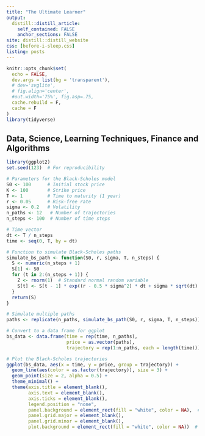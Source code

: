 ```yaml
---
title: "The Ultimate Learner"
output:
  distill::distill_article:
    self_contained: FALSE
    anchor_sections: FALSE
site: distill::distill_website
css: [before-i-sleep.css]
listing: posts
---
```


```r
knitr::opts_chunk$set(
  echo = FALSE,
  dev.args = list(bg = 'transparent'),
  # dev='svglite',
  # fig.align='center',
  #out.width='75%', fig.asp=.75,
  cache.rebuild = F,
  cache = F
)
library(tidyverse)
```



<div class='index-title' style="">
# Data, Science, Learning Techniques, Finance and Algorithms
</div>

```r
library(ggplot2)
set.seed(123)  # For reproducibility

# Parameters for the Black-Scholes model
S0 <- 100      # Initial stock price
K <- 100       # Strike price
T <- 1         # Time to maturity (1 year)
r <- 0.05      # Risk-free rate
sigma <- 0.2   # Volatility
n_paths <- 12   # Number of trajectories
n_steps <- 100  # Number of time steps

# Time vector
dt <- T / n_steps
time <- seq(0, T, by = dt)

# Function to simulate Black-Scholes paths
simulate_bs_path <- function(S0, r, sigma, T, n_steps) {
  S <- numeric(n_steps + 1)
  S[1] <- S0
  for (t in 2:(n_steps + 1)) {
    Z <- rnorm(1)  # Standard normal random variable
    S[t] <- S[t - 1] * exp((r - 0.5 * sigma^2) * dt + sigma * sqrt(dt) * Z)
  }
  return(S)
}

# Simulate multiple paths
paths <- replicate(n_paths, simulate_bs_path(S0, r, sigma, T, n_steps))

# Convert to a data frame for ggplot
bs_data <- data.frame(time = rep(time, n_paths),
                      price = as.vector(paths),
                      trajectory = rep(1:n_paths, each = length(time)))

# Plot the Black-Scholes trajectories
ggplot(bs_data, aes(x = time, y = price, group = trajectory)) +
  geom_line(aes(color = as.factor(trajectory)), size = 3) +
  geom_point(size = 2, alpha = 0.5) +
  theme_minimal() +
  theme(axis.title = element_blank(),
        axis.text = element_blank(),
        axis.ticks = element_blank(),
        legend.position = "none",
        panel.background = element_rect(fill = "white", color = NA),  # No border
        panel.grid.major = element_blank(),
        panel.grid.minor = element_blank(),
        plot.background = element_rect(fill = "white", color = NA))  # No plot border
```

